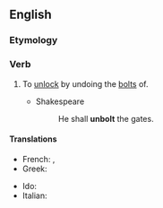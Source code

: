 ==English==

===Etymology===
{{prefix|un|bolt|lang=en}}

===Verb===
{{en-verb}}

# {{lb|en|transitive}} To [[unlock]] by undoing the [[bolt]]s of.
#* Shakespeare
#*: He shall '''unbolt''' the gates.

====Translations====
{{trans-top|unlock by undoing bolts}}
* French: {{t+|fr|déboulonner}}, {{t+|fr|déverrouiller}}
* Greek: {{t+|el|ανοίγω|sc=Grek}}
{{trans-mid}}
* Ido: {{t+|io|desboltagar}}
* Italian: {{t|it|sbullonare}}
{{trans-bottom}}